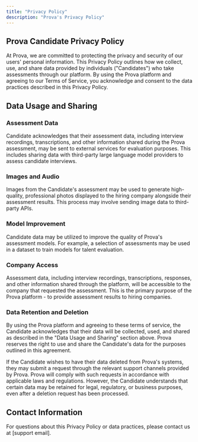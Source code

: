 ```yaml
---
title: "Privacy Policy"
description: "Prova's Privacy Policy"
---
```


## Prova Candidate Privacy Policy

At Prova, we are committed to protecting the privacy and security of our users' personal information. This Privacy Policy outlines how we collect, use, and share data provided by individuals ("Candidates") who take assessments through our platform. By using the Prova platform and agreeing to our Terms of Service, you acknowledge and consent to the data practices described in this Privacy Policy.

## Data Usage and Sharing

### Assessment Data
Candidate acknowledges that their assessment data, including interview recordings, transcriptions, and other information shared during the Prova assessment, may be sent to external services for evaluation purposes. This includes sharing data with third-party large language model providers to assess candidate interviews.

### Images and Audio
Images from the Candidate's assessment may be used to generate high-quality, professional photos displayed to the hiring company alongside their assessment results. This process may involve sending image data to third-party APIs.

### Model Improvement
Candidate data may be utilized to improve the quality of Prova's assessment models. For example, a selection of assessments may be used in a dataset to train models for talent evaluation.

### Company Access
Assessment data, including interview recordings, transcriptions, responses, and other information shared through the platform, will be accessible to the company that requested the assessment. This is the primary purpose of the Prova platform - to provide assessment results to hiring companies.

### Data Retention and Deletion
By using the Prova platform and agreeing to these terms of service, the Candidate acknowledges that their data will be collected, used, and shared as described in the "Data Usage and Sharing" section above. Prova reserves the right to use and share the Candidate's data for the purposes outlined in this agreement. 

If the Candidate wishes to have their data deleted from Prova's systems, they may submit a request through the relevant support channels provided by Prova. Prova will comply with such requests in accordance with applicable laws and regulations. However, the Candidate understands that certain data may be retained for legal, regulatory, or business purposes, even after a deletion request has been processed.

## Contact Information

For questions about this Privacy Policy or data practices, please contact us at [support email].